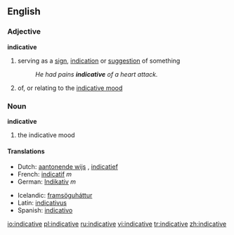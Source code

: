 ==English==
===Adjective===
'''indicative'''
# serving as a [[sign]], [[indication]] or [[suggestion]] of something
#:''He had pains '''indicative''' of a heart attack.''
#{{grammar}} of, or relating to the [[indicative mood]]

===Noun===
'''indicative'''
#{{grammar}} the indicative mood

====Translations====
{{top}}
*Dutch: [[aantonende wijs]] {{m}}, [[indicatief]] {{m}}
*French: [[indicatif]] ''m''
*German: [[Indikativ]] ''m''
{{mid}}
*Icelandic: [[framsöguháttur]] {{m}}
*Latin: [[indicativus]]
*Spanish: [[indicativo]]
{{bottom}}

[[io:indicative]]
[[pl:indicative]]
[[ru:indicative]]
[[vi:indicative]]
[[tr:indicative]]
[[zh:indicative]]